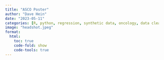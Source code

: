```yaml
---
title: "ASCO Poster"
author: "Dave Hein"
date: "2023-05-11"
categories: [R, python, regression, synthetic data, oncology, data cleaning]
image: "headshot.jpeg"
format:
  html: 
    toc: true
    code-fold: show
    code-tools: true
---
```

<style type="text/css">

code.r{
  font-size: 14px;
}
td {
  font-size: 12px;
}

</style>